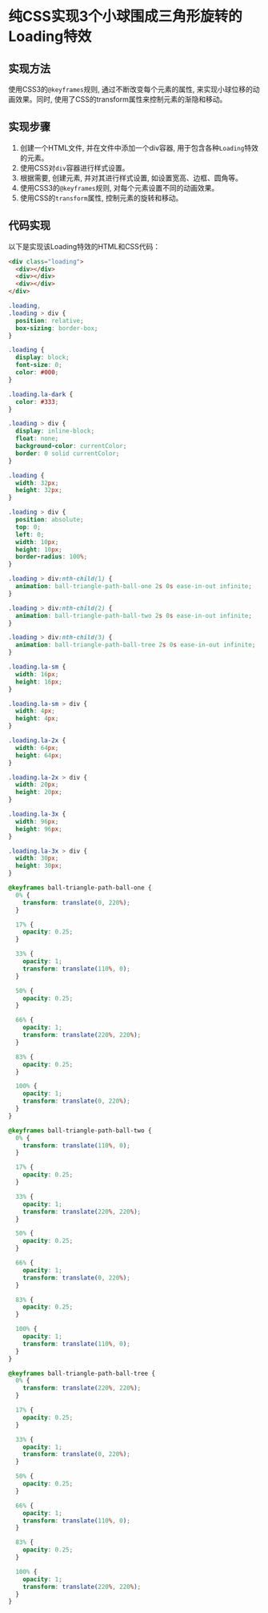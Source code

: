 # 纯CSS实现3个小球围成三角形旋转的Loading特效

## 实现方法

使用CSS3的`@keyframes`规则, 通过不断改变每个元素的属性, 来实现小球位移的动画效果。同时, 使用了CSS的transform属性来控制元素的渐隐和移动。

## 实现步骤

1. 创建一个HTML文件, 并在文件中添加一个div容器, 用于包含各种`Loading`特效的元素。
2. 使用CSS对`div`容器进行样式设置。
3. 根据需要, 创建元素, 并对其进行样式设置, 如设置宽高、边框、圆角等。
4. 使用CSS3的`@keyframes`规则, 对每个元素设置不同的动画效果。
5. 使用CSS的`transform`属性, 控制元素的旋转和移动。

## 代码实现

以下是实现该Loading特效的HTML和CSS代码：

```html
<div class="loading">
  <div></div>
  <div></div>
  <div></div>
</div>
```

```css
.loading,
.loading > div {
  position: relative;
  box-sizing: border-box;
}

.loading {
  display: block;
  font-size: 0;
  color: #000;
}

.loading.la-dark {
  color: #333;
}

.loading > div {
  display: inline-block;
  float: none;
  background-color: currentColor;
  border: 0 solid currentColor;
}

.loading {
  width: 32px;
  height: 32px;
}

.loading > div {
  position: absolute;
  top: 0;
  left: 0;
  width: 10px;
  height: 10px;
  border-radius: 100%;
}

.loading > div:nth-child(1) {
  animation: ball-triangle-path-ball-one 2s 0s ease-in-out infinite;
}

.loading > div:nth-child(2) {
  animation: ball-triangle-path-ball-two 2s 0s ease-in-out infinite;
}

.loading > div:nth-child(3) {
  animation: ball-triangle-path-ball-tree 2s 0s ease-in-out infinite;
}

.loading.la-sm {
  width: 16px;
  height: 16px;
}

.loading.la-sm > div {
  width: 4px;
  height: 4px;
}

.loading.la-2x {
  width: 64px;
  height: 64px;
}

.loading.la-2x > div {
  width: 20px;
  height: 20px;
}

.loading.la-3x {
  width: 96px;
  height: 96px;
}

.loading.la-3x > div {
  width: 30px;
  height: 30px;
}

@keyframes ball-triangle-path-ball-one {
  0% {
    transform: translate(0, 220%);
  }

  17% {
    opacity: 0.25;
  }

  33% {
    opacity: 1;
    transform: translate(110%, 0);
  }

  50% {
    opacity: 0.25;
  }

  66% {
    opacity: 1;
    transform: translate(220%, 220%);
  }

  83% {
    opacity: 0.25;
  }

  100% {
    opacity: 1;
    transform: translate(0, 220%);
  }
}

@keyframes ball-triangle-path-ball-two {
  0% {
    transform: translate(110%, 0);
  }

  17% {
    opacity: 0.25;
  }

  33% {
    opacity: 1;
    transform: translate(220%, 220%);
  }

  50% {
    opacity: 0.25;
  }

  66% {
    opacity: 1;
    transform: translate(0, 220%);
  }

  83% {
    opacity: 0.25;
  }

  100% {
    opacity: 1;
    transform: translate(110%, 0);
  }
}

@keyframes ball-triangle-path-ball-tree {
  0% {
    transform: translate(220%, 220%);
  }

  17% {
    opacity: 0.25;
  }

  33% {
    opacity: 1;
    transform: translate(0, 220%);
  }

  50% {
    opacity: 0.25;
  }

  66% {
    opacity: 1;
    transform: translate(110%, 0);
  }

  83% {
    opacity: 0.25;
  }

  100% {
    opacity: 1;
    transform: translate(220%, 220%);
  }
}
```